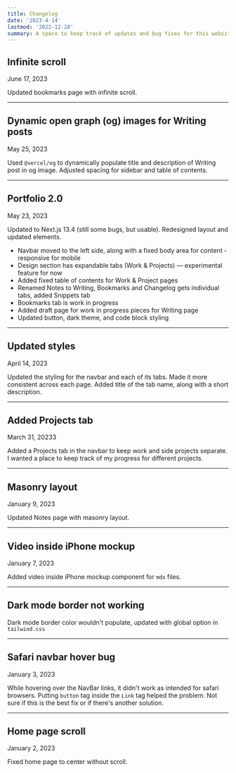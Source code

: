 ```yaml
---
title: Changelog
date: '2023-4-14'
lastmod: '2022-12-28'
summary: A space to keep track of updates and bug fixes for this website.
---
```


## Infinite scroll
<div className="font-mono text-sm text-gray-500 dark:text-gray-400">June 17, 2023 </div>

Updated bookmarks page with infinite scroll.

---

## Dynamic open graph (og) images for Writing posts
<div className="font-mono text-sm text-gray-500 dark:text-gray-400">May 25, 2023 </div>

Used `@vercel/og` to dynamically populate title and description of Writing post in og image. Adjusted spacing for sidebar and table of contents.

---

## Portfolio 2.0
<div className="font-mono text-sm text-gray-500 dark:text-gray-400">May 23, 2023 </div>

Updated to Next.js 13.4 (still some bugs, but usable). Redesigned layout and updated elements.
- Navbar moved to the left side, along with a fixed body area for content - responsive for mobile
- Design section has expandable tabs (Work & Projects) — experimental feature for now
- Added fixed table of contents for Work & Project pages
- Renamed Notes to Writing, Bookmarks and Changelog gets individual tabs, added Snippets tab
- Bookmarks tab is work in progress
- Added draft page for work in progress pieces for Writing page
- Updated button, dark theme, and code block styling
---

## Updated styles
<div className="font-mono text-sm text-gray-500 dark:text-gray-400">April 14, 2023 </div>

Updated the styling for the navbar and each of its tabs. Made it more consistent across each page. Added title of the tab name, along with a short description.

---

## Added Projects tab
<div className="font-mono text-sm text-gray-500 dark:text-gray-400">March 31, 20233 </div>

Added a Projects tab in the navbar to keep work and side projects separate. I wanted a place to keep track of my progress for different projects.

---

## Masonry layout
<div className="font-mono text-sm text-gray-500 dark:text-gray-400">January 9, 2023 </div>

Updated Notes page with masonry layout.

---

## Video inside iPhone mockup
<div className="font-mono text-sm text-gray-500 dark:text-gray-400">January 7, 2023 </div>

Added video inside iPhone mockup component for `mdx` files.

---

## Dark mode border not working


Dark mode border color wouldn't populate, updated with global option in `tailwind.css`

---

## Safari navbar hover bug
<div className="font-mono text-sm text-gray-500 dark:text-gray-400">January 3, 2023 </div>

While hovering over the NavBar links, it didn't work as intended for safari browsers. Putting `button` tag inside the `Link` tag helped the problem. Not sure if this is the best fix or if there's another solution.

---

## Home page scroll
<div className="font-mono text-sm text-gray-500 dark:text-gray-400">January 2, 2023 </div>

Fixed home page to center without scroll.